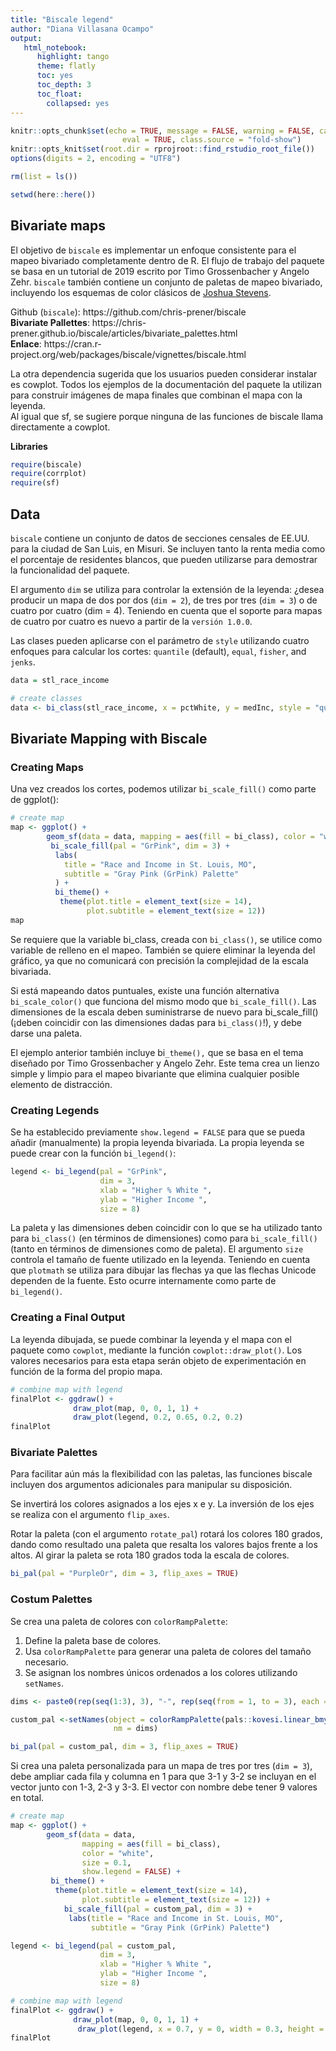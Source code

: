 ```yaml
---
title: "Biscale legend"
author: "Diana Villasana Ocampo"
output:
   html_notebook:
      highlight: tango
      theme: flatly
      toc: yes
      toc_depth: 3
      toc_float:
        collapsed: yes
---
```



```r
knitr::opts_chunk$set(echo = TRUE, message = FALSE, warning = FALSE, cache = FALSE, cache.lazy = FALSE, 
                         eval = TRUE, class.source = "fold-show")
knitr::opts_knit$set(root.dir = rprojroot::find_rstudio_root_file())
options(digits = 2, encoding = "UTF8")
```   
 

```r
rm(list = ls())
```

```r
setwd(here::here())
```

## Bivariate maps 

El objetivo de `biscale` es implementar un enfoque consistente para el mapeo bivariado completamente dentro de R. El flujo de trabajo del paquete se basa en un tutorial de 2019 escrito por Timo Grossenbacher y Angelo Zehr. `biscale` también contiene un conjunto de paletas de mapeo bivariado, incluyendo los esquemas de color clásicos de [Joshua Stevens](https://www.joshuastevens.net/cartography/make-a-bivariate-choropleth-map/).     

Github (`biscale`): https://github.com/chris-prener/biscale      
**Bivariate Pallettes**: https://chris-prener.github.io/biscale/articles/bivariate_palettes.html    
**Enlace**: https://cran.r-project.org/web/packages/biscale/vignettes/biscale.html     

La otra dependencia sugerida que los usuarios pueden considerar instalar es cowplot. Todos los ejemplos de la documentación del paquete la utilizan para construir imágenes de mapa finales que combinan el mapa con la leyenda.  
Al igual que sf, se sugiere porque ninguna de las funciones de biscale llama directamente a cowplot.  

**Libraries** 

```r
require(biscale)
require(corrplot)
require(sf)
```

## Data

`biscale` contiene un conjunto de datos de secciones censales de EE.UU. para la ciudad de San Luis, en Misuri. Se incluyen tanto la renta media como el porcentaje de residentes blancos, que pueden utilizarse para demostrar la funcionalidad del paquete.

El argumento `dim` se utiliza para controlar la extensión de la leyenda: ¿desea producir un mapa de dos por dos (`dim = 2`), de tres por tres (`dim = 3`) o de cuatro por cuatro (dim = 4). Teniendo en cuenta que el soporte para mapas de cuatro por cuatro es nuevo a partir de la `versión 1.0.0`.    

Las clases pueden aplicarse con el parámetro de `style` utilizando cuatro enfoques para calcular los cortes:  `quantile` (default), `equal`, `fisher`, and `jenks`.     

```r
data = stl_race_income

# create classes
data <- bi_class(stl_race_income, x = pctWhite, y = medInc, style = "quantile", dim = 3)
```



## Bivariate Mapping with Biscale   

### Creating Maps    

Una vez creados los cortes, podemos utilizar `bi_scale_fill()` como parte de ggplot():    
 
```r
# create map
map <- ggplot() +
        geom_sf(data = data, mapping = aes(fill = bi_class), color = "white", size = 0.1, show.legend = FALSE) +
         bi_scale_fill(pal = "GrPink", dim = 3) +
          labs(
            title = "Race and Income in St. Louis, MO",
            subtitle = "Gray Pink (GrPink) Palette"
          ) +
          bi_theme() + 
           theme(plot.title = element_text(size = 14),
                 plot.subtitle = element_text(size = 12))
map
```
Se requiere que la variable bi_class, creada con `bi_class()`, se utilice como variable de relleno en el mapeo. También se quiere eliminar la leyenda del gráfico, ya que no comunicará con precisión la complejidad de la escala bivariada.    

Si está mapeando datos puntuales, existe una función alternativa `bi_scale_color()` que funciona del mismo modo que `bi_scale_fill()`. Las dimensiones de la escala deben suministrarse de nuevo para bi_scale_fill() (¡deben coincidir con las dimensiones dadas para `bi_class()`!), y debe darse una paleta.   

El ejemplo anterior también incluye bi`_theme(),` que se basa en el tema diseñado por Timo Grossenbacher y Angelo Zehr. Este tema crea un lienzo simple y limpio para el mapeo bivariante que elimina cualquier posible elemento de distracción.   

###  Creating Legends  

Se ha establecido previamente `show.legend = FALSE` para que se pueda añadir (manualmente) la propia leyenda bivariada. La propia leyenda se puede crear con la función `bi_legend()`:     

```r
legend <- bi_legend(pal = "GrPink",
                    dim = 3,
                    xlab = "Higher % White ",
                    ylab = "Higher Income ",
                    size = 8)
```

La paleta y las dimensiones deben coincidir con lo que se ha utilizado tanto para `bi_class()` (en términos de dimensiones) como para `bi_scale_fill()` (tanto en términos de dimensiones como de paleta). 
El argumento `size` controla el tamaño de fuente utilizado en la leyenda. 
Teniendo en cuenta que `plotmath` se utiliza para dibujar las flechas ya que las flechas Unicode dependen de la fuente. Esto ocurre internamente como parte de `bi_legend()`.    

### Creating a Final Output 

La leyenda dibujada, se puede combinar la leyenda y el mapa con el paquete como `cowplot`, mediante la función `cowplot::draw_plot()`. Los valores necesarios para esta etapa serán objeto de experimentación en función de la forma del propio mapa.    

```r
# combine map with legend
finalPlot <- ggdraw() +
              draw_plot(map, 0, 0, 1, 1) +
              draw_plot(legend, 0.2, 0.65, 0.2, 0.2)
finalPlot
```


### Bivariate Palettes   

Para facilitar aún más la flexibilidad con las paletas, las funciones biscale incluyen dos argumentos adicionales para manipular su disposición.   

Se invertirá los colores asignados a los ejes x e y. La inversión de los ejes se realiza con el argumento `flip_axes`. 

Rotar la paleta (con el argumento `rotate_pal`) rotará los colores 180 grados, dando como resultado una paleta que resalta los valores bajos frente a los altos. Al girar la paleta se rota 180 grados toda la escala de colores.  

```r
bi_pal(pal = "PurpleOr", dim = 3, flip_axes = TRUE)
```

### Costum Palettes    

Se crea una paleta de colores con `colorRampPalette`:     

1. Define la paleta base de colores.    
2. Usa `colorRampPalette` para generar una paleta de colores del tamaño necesario.      
3. Se asignan los nombres únicos ordenados a los colores utilizando `setNames`.    

```r
dims <- paste0(rep(seq(1:3), 3), "-", rep(seq(from = 1, to = 3), each = 3))

custom_pal <-setNames(object = colorRampPalette(pals::kovesi.linear_bmy_10_95_c78(100))(length(dims)),
                       nm = dims)

bi_pal(pal = custom_pal, dim = 3, flip_axes = TRUE)
```


Si crea una paleta personalizada para un mapa de tres por tres (`dim = 3`), debe ampliar cada fila y columna en 1 para que 3-1 y 3-2 se incluyan en el vector junto con 1-3, 2-3 y 3-3. El vector con nombre debe tener 9 valores en total.   

```r
# create map
map <- ggplot() +
        geom_sf(data = data, 
                mapping = aes(fill = bi_class), 
                color = "white", 
                size = 0.1, 
                show.legend = FALSE) +
         bi_theme() + 
          theme(plot.title = element_text(size = 14),
                plot.subtitle = element_text(size = 12)) +
            bi_scale_fill(pal = custom_pal, dim = 3) +
             labs(title = "Race and Income in St. Louis, MO",
                  subtitle = "Gray Pink (GrPink) Palette") 

legend <- bi_legend(pal = custom_pal,
                    dim = 3,
                    xlab = "Higher % White ",
                    ylab = "Higher Income ",
                    size = 8)

# combine map with legend
finalPlot <- ggdraw() +
              draw_plot(map, 0, 0, 1, 1) +
               draw_plot(legend, x = 0.7, y = 0, width = 0.3, height =  0.3)
finalPlot
```
